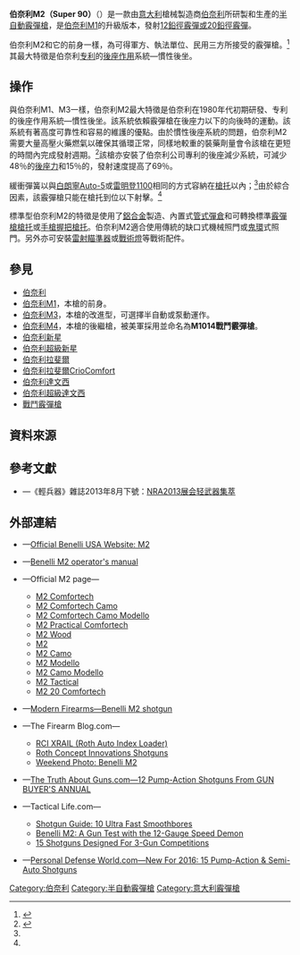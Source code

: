 {{noteTA
|G1=軍事
|G2=長度單位
|G3=Firearms
|1=zh-cn:达·芬奇;zh-tw:達文西;zh-hk:達文西;
}}
{{Infobox Weapon
|name= 伯奈利M2 Super 90
|image= File:ARMS & Hunting 2008 exhibition (112-17).jpg
|image_size= 300px
|caption= 2008年[[武器及狩獵展|武器及狩獵展]]（ARMS & Hunting 2008 exhibition）上展出的伯奈利M2 Super 90霰彈槍展出槍（下）
|origin= {{flagcountry|Italy}}
|type= [[半自動霰彈槍|半自動]][[霰彈槍|霰彈槍]]
<!-- Type selection -->
|is_ranged= yes
|is_bladed= 
|is_explosive= 
|is_artillery= 
|is_vehicle= 
|is_missile= 
|is_UK= 
<!-- Service history -->
|service= 
|used_by= 
|wars= 
<!-- Production history -->
|designer= [[伯奈利|伯奈利]]
|design_date= 
|manufacturer= 伯奈利
|unit_cost= <div class="NavFrame collapsed" style="color: black; background-color: #FFFFFF; margin: 0 auto; padding: 0 10px; text-align: left;"><div class="NavHead" style="background-color: #FFFFFF; margin: 0 auto; padding: 0 10px; font-weight:normal;">[[建議售價|MSRP]]：<ref name="PP">{{Cite web |url=http://www.benelliusa.com/shotguns/benelli_m2.php |title=Product Page |accessdate=2010-09-19 |archive-date=2010-07-22 |archive-url=https://web.archive.org/web/20100722104457/http://www.benelliusa.com/shotguns/benelli_m2.php |dead-url=yes }}</ref></div><div class="NavContent" style="background-color: #FFFFFF; margin: 0 auto; padding: 0 10px;">
* 伯奈利M2獵用型12鉛徑：[[美元|$]]1,269—1,529
* 伯奈利M2獵用型20鉛徑：$1,409—1,589
* 伯奈利M2戰術型：$1,249—1,469
* 伯奈利M2 NFA戰術型：$1,399—1,549
* 伯奈利M2三槍競賽型：$2,699
</div>
</div>
|production_date= 
|number= 
|variants= <div class="NavFrame collapsed" style="color: black; background-color: #FFFFFF; margin: 0 auto; padding: 0 10px; text-align: left;"><div class="NavHead" style="background-color: #FFFFFF; margin: 0 auto; padding: 0 10px; font-weight:normal;"></div><div class="NavContent" style="background-color: #FFFFFF; margin: 0 auto; padding: 0 10px;">
* 伯奈利M2獵用型（Field）
* 伯奈利M2戰術型（Tactical）
* 伯奈利M2三槍競賽型
* [[伯奈利M3_Super_90霰彈槍|伯奈利M3 Super 90霰彈槍]]
* [[伯奈利M4_Super_90半自動霰彈槍|伯奈利M4 Super 90半自動霰彈槍]]
</div>
</div>
<!-- General specifications -->
|spec_label= 
|weight= <div class="NavFrame collapsed" style="color: black; background-color: #FFFFFF; margin: 0 auto; padding: 0 10px; text-align: left;"><div class="NavHead" style="background-color: #FFFFFF; margin: 0 auto; padding: 0 10px; font-weight:normal;">重量：</div><div class="NavContent" style="background-color: #FFFFFF; margin: 0 auto; padding: 0 10px;">
* 伯奈利M2獵用型：2.59—3.27[[千克|千克]]（5.7—7.2[[磅|磅]]）<ref name="PP"/>
* 伯奈利M2戰術型：3.04公斤（6.7磅）<ref name="TP">{{Cite web |url=http://www.benelliusa.com/defense/index.php |title=Tactical products |accessdate=2010-09-19 |archive-date=2010-01-05 |archive-url=https://web.archive.org/web/20100105115912/http://www.benelliusa.com/defense/index.php |dead-url=yes }}</ref>
* 伯奈利M2三槍競賽型：3.31公斤（7.3磅）
</div>
</div>
|length= <div class="NavFrame collapsed" style="color: black; background-color: #FFFFFF; margin: 0 auto; padding: 0 10px; text-align: left;"><div class="NavHead" style="background-color: #FFFFFF; margin: 0 auto; padding: 0 10px; font-weight:normal;"></div><div class="NavContent" style="background-color: #FFFFFF; margin: 0 auto; padding: 0 10px;">
* 伯奈利M2獵用型：1,079.5—1,257.3[[毫米|毫米]]（42.5—49.5[[英寸|英寸]]）<ref name="PP"/>
* 伯奈利M2戰術型：1,009.65毫米（39.75英吋）<ref name="TP"/>
* 伯奈利M2三槍競賽型：1,079.5毫米（42.5英吋）
</div>
</div>
|part_length= <div class="NavFrame collapsed" style="color: black; background-color: #FFFFFF; margin: 0 auto; padding: 0 10px; text-align: left;"><div class="NavHead" style="background-color: #FFFFFF; margin: 0 auto; padding: 0 10px; font-weight:normal;"></div><div class="NavContent" style="background-color: #FFFFFF; margin: 0 auto; padding: 0 10px;">
* 711.2毫米（28英吋）<ref name="PP"/>
* 660.4毫米（26英吋）<ref name="PP"/>
* 609.6毫米（24英吋）<ref name="PP"/>
* 533.4毫米（21英吋）<ref name="PP"/>
* 469.9毫米（18.5英吋）<ref name="TP"/>
</div>
</div>
|width= 
|height= 
|diameter= 
|crew= 
<!-- Ranged weapon specifications --> 
|cartridge= -{}-
* [[霰彈|12鉛徑霰彈]]
* [[霰彈|20鉛徑霰彈]]
|caliber= <div class="NavFrame collapsed" style="color: black; background-color: #FFFFFF; margin: 0 auto; padding: 0 10px; text-align: left;"><div class="NavHead" style="background-color: #FFFFFF; margin: 0 auto; padding: 0 10px; font-weight:normal;"></div><div class="NavContent" style="background-color: #FFFFFF; margin: 0 auto; padding: 0 10px;">
* 12鉛徑霰彈：
** 18.53×69.85毫米（0.73×2.75英吋）
** 18.53×76.2毫米（0.73×3英吋）
* 20鉛徑霰彈：
** 15.63×69.85毫米（0.62×2.75英吋）
** 15.63×76.2毫米（0.62×3英吋）
</div>
</div>
|barrels= 1根，[[滑膛槍炮|滑膛]]，[[槍口|槍口]]可裝上[[喉縮|喉縮]]
|action= [[後座作用|慣性後坐]]
|mode= {{Link-en|半自動槍械|Semi-automatic firearm|半自動}}
|rate= 
|velocity= 
|range= 
|max_range= 
|feed= <div class="NavFrame collapsed" style="color: black; background-color: #FFFFFF; margin: 0 auto; padding: 0 10px; text-align: left;"><div class="NavHead" style="background-color: #FFFFFF; margin: 0 auto; padding: 0 10px; font-weight:normal;"></div><div class="NavContent" style="background-color: #FFFFFF; margin: 0 auto; padding: 0 10px;">
* 伯奈利M2獵用型：3發內置式[[彈匣#管式彈倉|管式彈倉]]（未說明為2{{frac|3|4}}或3英吋）
* 伯奈利M2戰術型：5發內置式管式彈倉（未說明為2{{frac|3|4}}或3英吋）
* 伯奈利M2三槍競賽型：3發內置式管式彈倉（未說明為2{{frac|3|4}}或3英吋）
</div>
</div>
|sights= [[機械瞄具|機械瞄具]]：缺口式或[[機械瞄具#鬼環|鬼環]]式[[照門|照門]]及[[照準器|準星]]（照門可調節）
<!-- 火炮規格 -->
|breech= 
|recoil= 
|carriage= 
|elevation= 
|traverse= 
<!-- 刃器規格 --> 
|blade_type= 
|hilt_type= 
|sheath_type= 
|head_type= 
|haft_type= 
<!-- 爆炸物內填炸藥規格 --> 
|filling= 
|filling_weight= 
|detonation= 
|yield= 
<!-- 車輛/飛彈 規格 -->
|armour= 
|primary_armament= 
|secondary_arament= 
|engine= 
|engine_power= 
|transmission= 
|payload_capacity= 
|fuel_capacity= 
|pw_ratio= 
|suspension= 
|clearance= 
|vehicle_range= 
|speed= 
|guidance= 
<!-- missiles only -->
|wingspan= 
|propellant= 
|ceiling= 
|altitude= 
|depth= 
|boost= 
|accuracy= 
|launch_platform= 
|transport= 
}}

'''伯奈利M2（Super 90）'''（{{Lang-en|'''Benelli M2 Super 90'''}}）是一款由[[意大利|意大利]]槍械製造商[[伯奈利|伯奈利]]所研製和生產的[[半自動霰彈槍|半自動]][[霰彈槍|霰彈槍]]，是[[伯奈利M1_Super_90半自動霰彈槍|伯奈利M1]]的升級版本，發射[[霰彈|12鉛徑霰彈或20鉛徑霰彈]]。

伯奈利M2和它的前身一樣，為可得軍方、執法單位、民用三方所接受的霰彈槍。<ref>{{Cite web |url=http://world.guns.ru/shotgun/sh44-e.htm |title=Modern Firearms |accessdate=2010-09-19 |archive-date=2010-09-15 |archive-url=https://web.archive.org/web/20100915001556/http://world.guns.ru/shotgun/sh44-e.htm |dead-url=yes }}</ref>其最大特徵是伯奈利[[专利|专利]]的[[後座作用|後座作用]]系統—慣性後坐。

== 操作 ==
與伯奈利M1、M3一樣，伯奈利M2最大特徵是伯奈利在1980年代初期研發、专利的後座作用系統—慣性後坐。該系統依賴霰彈槍在後座力以下的向後時的運動。該系統有著高度可靠性和容易的維護的優點。由於慣性後座系統的問題，伯奈利M2需要大量高壓火藥燃氣以確保其循環正常，同樣地較重的裝藥劑量會令該槍在更短的時間內完成發射週期。<ref name="Wagner2011">{{cite book|last=Wagner|first=Scott W.|title=Gun Digest Book of The Tactical Shotgun|url=http://books.google.com/books?id=2yJ5gjGi118C&pg=PA110|date=28 February 2011|publisher=Gun Digest Books|location=Iola, Wisconsin|isbn=1-4402-1895-1|pages=109–112|chapter=The Benelli M2}}</ref>該槍亦安裝了伯奈利公司專利的後座減少系統，可減少48％的[[後座力|後座力]]和15％的{{Link-en|槍口上揚|Muzzle rise}}，發射速度提高了69％。

緩衝彈簧以與[[白朗寧Auto-5半自動霰彈槍|白朗寧Auto-5]]或[[雷明登1100半自動霰彈槍|雷明登1100]]相同的方式容納在[[槍托|槍托]]以內；<ref name="Wagner2011"/>由於綜合因素，該霰彈槍只能在槍托到位以下射擊。<ref name="Wagner2011"/>

標準型伯奈利M2的特徵是使用了[[鋁合金|鋁合金]]製造、內置式[[彈匣#管式彈倉|管式彈倉]]和可轉換標準[[霰彈槍槍托|霰彈槍槍托]]或[[手槍握把|手槍握把]][[槍托|槍托]]。伯奈利M2適合使用傳統的缺口式機械照門或[[鬼環|鬼環]]式照門。另外亦可安裝[[雷射瞄準器|雷射瞄準器]]或[[戰術燈|戰術燈]]等戰術配件。

== 參見 ==
* [[伯奈利|伯奈利]]
* [[伯奈利M1_Super_90半自動霰彈槍|伯奈利M1]]，本槍的前身。
* [[伯奈利M3_Super_90霰彈槍|伯奈利M3]]，本槍的改進型，可選擇半自動或泵動運作。
* [[伯奈利M4_Super_90半自動霰彈槍|伯奈利M4]]，本槍的後繼槍，被美軍採用並命名為'''M1014戰鬥霰彈槍'''。
* [[伯奈利新星泵動式霰彈槍|伯奈利新星]]
* [[伯奈利超級新星泵動式霰彈槍|伯奈利超級新星]]
* [[伯奈利拉斐爾半自動霰彈槍|伯奈利拉斐爾]]
* [[伯奈利拉斐爾CrioComfort半自動霰彈槍|伯奈利拉斐爾CrioComfort]]
* [[伯奈利達文西半自動霰彈槍|伯奈利達文西]]
* [[伯奈利超級達文西半自動霰彈槍|伯奈利超級達文西]]
* [[戰鬥霰彈槍|戰鬥霰彈槍]]

== 資料來源 ==
<div class="references-small">
<references />
</div>

== 參考文獻 ==
* {{zh-hans icon}}—《輕兵器》雜誌2013年8月下號：[http://www.xzbu.com/8/view-4346142.htm NRA2013展会轻武器集萃]{{Wayback|url=http://www.xzbu.com/8/view-4346142.htm |date=20141129024856 }}

== 外部連結 ==
* {{en icon}}—[https://web.archive.org/web/20120314045420/http://www.benelliusa.com/shotguns/benelli-m2.php Official Benelli USA Website: M2]
* {{en icon}}—[http://www.benelliusa.com/assets/manuals/Benelli_M2_manual.pdf Benelli M2 operator's manual]{{dead link|date=2017年11月 |bot=InternetArchiveBot |fix-attempted=yes }}
* {{It icon}}—Official M2 page—
** [https://web.archive.org/web/20100919020815/http://benelli.it/Articoli/Armi.asp?ID=72 M2 Comfortech]
** [https://web.archive.org/web/20100919020708/http://benelli.it/Articoli/Armi.asp?ID=73 M2 Comfortech Camo]
** [https://web.archive.org/web/20100919020550/http://benelli.it/Articoli/Armi.asp?ID=74 M2 Comfortech Camo Modello]
** [https://web.archive.org/web/20100919021328/http://benelli.it/Articoli/Armi.asp?ID=783 M2 Practical Comfortech]
** [https://web.archive.org/web/20100926003447/http://benelli.it/Articoli/Armi.asp?ID=34 M2 Wood]
** [https://web.archive.org/web/20100926003743/http://benelli.it/Articoli/Armi.asp?ID=33 M2]
** [https://web.archive.org/web/20100919013551/http://benelli.it/Articoli/Armi.asp?ID=41 M2 Camo]
** [https://web.archive.org/web/20100926004223/http://benelli.it/Articoli/Armi.asp?ID=781 M2 Modello]
** [https://web.archive.org/web/20100919013300/http://benelli.it/Articoli/Armi.asp?ID=780 M2 Camo Modello]
** [https://web.archive.org/web/20100919013127/http://benelli.it/Articoli/Armi.asp?ID=35 M2 Tactical]
** [https://web.archive.org/web/20100919010245/http://benelli.it/Articoli/Armi.asp?ID=47 M2 20 Comfortech]
* {{en icon}}—[http://world.guns.ru/shotgun/it/benelli-m2-e.html Modern Firearms—Benelli M2 shotgun]{{Wayback|url=http://world.guns.ru/shotgun/it/benelli-m2-e.html |date=20101208041624 }}
* {{en icon}}—The Firearm Blog.com—
** [http://www.thefirearmblog.com/blog/2009/05/01/rci-xrail-roth-auto-index-loader/ RCI XRAIL (Roth Auto Index Loader)]{{Wayback|url=http://www.thefirearmblog.com/blog/2009/05/01/rci-xrail-roth-auto-index-loader/ |date=20150226113523 }}
** [http://www.thefirearmblog.com/blog/2015/02/25/roth-concept-innovations-shotguns/ Roth Concept Innovations Shotguns]{{Wayback|url=http://www.thefirearmblog.com/blog/2015/02/25/roth-concept-innovations-shotguns/ |date=20150324171200 }}
** [http://www.thefirearmblog.com/blog/2015/06/27/weekend-photo-benelli-m2/ Weekend Photo: Benelli M2]{{Wayback|url=http://www.thefirearmblog.com/blog/2015/06/27/weekend-photo-benelli-m2/ |date=20150627170533 }}
* {{en icon}}—[http://www.thetruthaboutguns.com/2010/07/captain-john-raguso/gun-review-benelli-m2-tactical-comfortech/ The Truth About Guns.com—12 Pump-Action Shotguns From GUN BUYER'S ANNUAL]{{Wayback|url=http://www.thetruthaboutguns.com/2010/07/captain-john-raguso/gun-review-benelli-m2-tactical-comfortech/ |date=20160305034330 }}
* {{en icon}}—Tactical Life.com—
** [http://www.tactical-life.com/firearms/shotgun-guide-10-ultra-fast-smoothbores/ Shotgun Guide: 10 Ultra Fast Smoothbores]{{Wayback|url=http://www.tactical-life.com/firearms/shotgun-guide-10-ultra-fast-smoothbores/ |date=20150211032215 }}
** [http://www.tactical-life.com/firearms/test-benelli-m2-12-gauge-shotgun/ Benelli M2: A Gun Test with the 12-Gauge Speed Demon]{{Wayback|url=http://www.tactical-life.com/firearms/test-benelli-m2-12-gauge-shotgun/ |date=20160420224716 }}
** [http://www.tactical-life.com/firearms/15-shotguns-3-gun-competitions/#gbg16-shtgns-benelli-3gun 15 Shotguns Designed For 3-Gun Competitions]{{Wayback|url=http://www.tactical-life.com/firearms/15-shotguns-3-gun-competitions/#gbg16-shtgns-benelli-3gun |date=20160421193318 }}
* {{en icon}}—[http://www.personaldefenseworld.com/2016/03/81039/#benelli-performance-shop-m2-3-gun-edition Personal Defense World.com—New For 2016: 15 Pump-Action & Semi-Auto Shotguns]{{Wayback|url=http://www.personaldefenseworld.com/2016/03/81039/#benelli-performance-shop-m2-3-gun-edition |date=20160305005322 }}

[[Category:伯奈利|Category:伯奈利]]
[[Category:半自動霰彈槍|Category:半自動霰彈槍]]
[[Category:意大利霰彈槍|Category:意大利霰彈槍]]